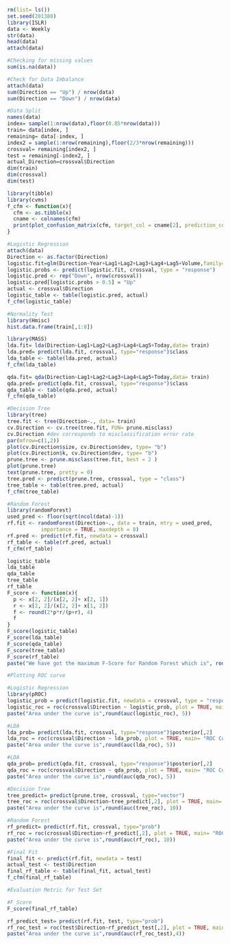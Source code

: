 ```{r}
rm(list= ls())
set.seed(201380)
library(ISLR)
data <- Weekly
str(data)
head(data)
attach(data)
```
```{r}
#Checking for missing values
sum(is.na(data))
```
```{r}
#Check for Data Imbalance
attach(data)
sum(Direction == "Up") / nrow(data)
sum(Direction == "Down") / nrow(data)
```
```{r}
#Data Split
names(data)
index= sample(1:nrow(data),floor(0.85*nrow(data)))
train= data[index, ]
remaining= data[-index, ]
index2 = sample(1:nrow(remaining),floor(2/3*nrow(remaining)))
crossval= remaining[index2, ]
test = remaining[-index2, ]
actual_Direction=crossval$Direction
dim(train)
dim(crossval)
dim(test)
```
```{r}
library(tibble)
library(cvms)
f_cfm <- function(x){
  cfm <- as.tibble(x)
  cname <- colnames(cfm)
  print(plot_confusion_matrix(cfm, target_col = cname[2], prediction_col =  cname[1], counts_col = cname[3]))
}
```


```{r}
#Logistic Regression
attach(data)
Direction <- as.factor(Direction)
logistic.fit=glm(Direction~Year+Lag1+Lag2+Lag3+Lag4+Lag5+Volume,family=binomial,data=train)
logistic.probs <- predict(logistic.fit, crossval, type = "response")
logistic.pred <- rep("Down", nrow(crossval))
logistic.pred[logistic.probs > 0.5] = "Up"
actual <- crossval$Direction
logistic_table <- table(logistic.pred, actual)
f_cfm(logistic_table)
```
```{r}
#Normality Test
library(Hmisc)
hist.data.frame(train[,1:8])
```
```{r}
library(MASS)
lda.fit= lda(Direction~Lag1+Lag2+Lag3+Lag4+Lag5+Today,data= train)
lda.pred= predict(lda.fit, crossval, type="response")$class
lda_table <- table(lda.pred, actual)
f_cfm(lda_table)
```
```{r}
qda.fit= qda(Direction~Lag1+Lag2+Lag3+Lag4+Lag5+Today,data= train)
qda.pred= predict(qda.fit, crossval, type="response")$class
qda_table <- table(qda.pred, actual)
f_cfm(qda_table)
```
```{r}
#Decision Tree
library(tree)
tree.fit <- tree(Direction~., data= train)
cv.Direction <- cv.tree(tree.fit, FUN= prune.misclass)
cv.Direction #dev corresponds to misclassification error rate
par(mfrow=c(1,2))
plot(cv.Direction$size, cv.Direction$dev, type= "b")
plot(cv.Direction$k, cv.Direction$dev, type= "b")
prune.tree <- prune.misclass(tree.fit, best = 2 )
plot(prune.tree)
text(prune.tree, pretty = 0)
tree.pred <- predict(prune.tree, crossval, type = "class")
tree_table <- table(tree.pred, actual)
f_cfm(tree_table)
```
```{r}
#Random Forest
library(randomForest)
used_pred <- floor(sqrt(ncol(data)-1))
rf.fit <- randomForest(Direction~., data = train, mtry = used_pred,
           importance = TRUE, maxdepth = 8)
rf.pred <- predict(rf.fit, newdata = crossval)
rf_table <- table(rf.pred, actual)
f_cfm(rf_table)
```

```{r}
logistic_table
lda_table
qda_table
tree_table
rf_table
F_score <- function(x){
  p <- x[2, 2]/(x[2, 2]+ x[2, 1])
  r <- x[2, 2]/(x[2, 2]+ x[1, 2])
  f <- round(2*p*r/(p+r), 4)
  f
}
F_score(logistic_table)
F_score(lda_table)
F_score(qda_table)
F_score(tree_table)
F_score(rf_table)
paste("We have got the maximum F-Score for Random Forest which is", round(F_score(rf_table), 4))
```

```{r}
#Plotting ROC curve

#Logistic Regression
library(pROC)
logistic_prob = predict(logistic.fit, newdata = crossval, type = "response")
logistic_roc = roc(crossval$Direction ~ logistic_prob, plot = TRUE, main= "ROC Curve for Logistic Regression", print.auc = TRUE)
paste("Area under the curve is",round(auc(logistic_roc), 5))

#LDA
lda_prob= predict(lda.fit, crossval, type="response")$posterior[,2]
lda_roc = roc(crossval$Direction ~ lda_prob, plot = TRUE, main= "ROC Curve for LDA", print.auc = TRUE)
paste("Area under the curve is",round(auc(lda_roc), 5))

#LDA
qda_prob= predict(qda.fit, crossval, type="response")$posterior[,2]
qda_roc = roc(crossval$Direction ~ qda_prob, plot = TRUE, main= "ROC Curve for QDA", print.auc = TRUE)
paste("Area under the curve is",round(auc(qda_roc), 5))

#Decision Tree
tree_predict= predict(prune.tree, crossval, type="vector")
tree_roc = roc(crossval$Direction~tree_predict[,2], plot = TRUE, main= "ROC Curve for Decision Tree", print.auc = TRUE)
paste("Area under the curve is",round(auc(tree_roc), 10))

#Random Forest
rf_predict= predict(rf.fit, crossval, type="prob")
rf_roc = roc(crossval$Direction~rf_predict[,2], plot = TRUE, main= "ROC Curve for Random Forest", print.auc = TRUE)
paste("Area under the curve is",round(auc(rf_roc), 10))
```

```{r}
#Final Fit
final_fit <- predict(rf.fit, newdata = test)
actual_test <- test$Direction
final_rf_table <- table(final_fit, actual_test)
f_cfm(final_rf_table)
```

```{r}
#Evaluation Metric for Test Set

#F_Score
F_score(final_rf_table)

rf_predict_test= predict(rf.fit, test, type="prob")
rf_roc_test = roc(test$Direction~rf_predict_test[,2], plot = TRUE, main= "ROC Curve for Final Model",  print.auc = TRUE)
paste("Area under the curve is",round(auc(rf_roc_test),4))
```

